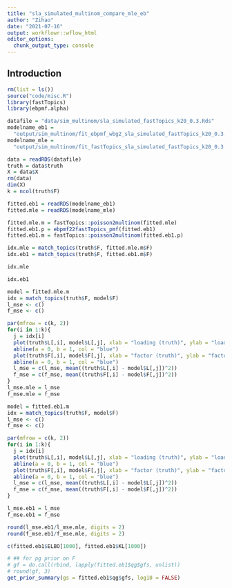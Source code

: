 ```yaml
---
title: "sla_simulated_multinom_compare_mle_eb"
author: "Zihao"
date: "2021-07-16"
output: workflowr::wflow_html
editor_options:
  chunk_output_type: console
---
```


## Introduction

```r
rm(list = ls())
source("code/misc.R")
library(fastTopics)
library(ebpmf.alpha)

datafile = "data/sim_multinom/sla_simulated_fastTopics_k20_0.3.Rds"
modelname_eb1 = 
  "output/sim_multinom/fit_ebpmf_wbg2_sla_simulated_fastTopics_k20_0.3.Rds"
modelname_mle = 
  "output/sim_multinom/fit_fastTopics_sla_simulated_fastTopics_k20_0.3.Rds"

data = readRDS(datafile)
truth = data$truth
X = data$X
rm(data)
dim(X)
k = ncol(truth$F)

fitted.eb1 = readRDS(modelname_eb1)
fitted.mle = readRDS(modelname_mle)
```



```r
fitted.mle.m = fastTopics::poisson2multinom(fitted.mle)
fitted.eb1.p = ebpmf22fastTopics_pmf(fitted.eb1)
fitted.eb1.m = fastTopics::poisson2multinom(fitted.eb1.p)

idx.mle = match_topics(truth$F, fitted.mle.m$F)
idx.eb1 = match_topics(truth$F, fitted.eb1.m$F)

idx.mle

idx.eb1
```



```r
model = fitted.mle.m
idx = match_topics(truth$F, model$F)
l_mse <- c()
f_mse <- c()

par(mfrow = c(k, 2))
for(i in 1:k){
  j = idx[i]
  plot(truth$L[,i], model$L[,j], xlab = "loading (truth)", ylab = "loading (fitted)", main = sprintf("topic %d", i))
  abline(a = 0, b = 1, col = "blue")
  plot(truth$F[,i], model$F[,j], xlab = "factor (truth)", ylab = "factor (fitted)", main = sprintf("topic %d", i))
  abline(a = 0, b = 1, col = "blue")
  l_mse = c(l_mse, mean((truth$L[,i] - model$L[,j])^2))
  f_mse = c(f_mse, mean((truth$F[,i] - model$F[,j])^2))
}
l_mse.mle = l_mse
f_mse.mle = f_mse
```

```r
model = fitted.eb1.m
idx = match_topics(truth$F, model$F)
l_mse <- c()
f_mse <- c()

par(mfrow = c(k, 2))
for(i in 1:k){
  j = idx[i]
  plot(truth$L[,i], model$L[,j], xlab = "loading (truth)", ylab = "loading (fitted)", main = sprintf("topic %d", i))
  abline(a = 0, b = 1, col = "blue")
  plot(truth$F[,i], model$F[,j], xlab = "factor (truth)", ylab = "factor (fitted)", main = sprintf("topic %d", i))
  abline(a = 0, b = 1, col = "blue")
  l_mse = c(l_mse, mean((truth$L[,i] - model$L[,j])^2))
  f_mse = c(f_mse, mean((truth$F[,i] - model$F[,j])^2))
}

l_mse.eb1 = l_mse
f_mse.eb1 = f_mse
```

<!-- ```{r} -->
<!-- mt = get_prior_summary(gs = fitted.eb1$qg$gfs, log10 = FALSE, return_matrix = TRUE) -->

<!-- mt["phi=0.001",] -->
<!-- ``` -->

```r
round(l_mse.eb1/l_mse.mle, digits = 2)
round(f_mse.eb1/f_mse.mle, digits = 2)

```

```r
c(fitted.eb1$ELBO[1000], fitted.eb1$KL[1000])

```

```r
# ## for pg prior on F
# gf = do.call(rbind, lapply(fitted.eb1$qg$gfs, unlist))
# round(gf, 3)
get_prior_summary(gs = fitted.eb1$qg$gfs, log10 = FALSE)
```

